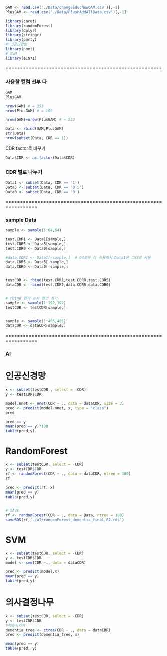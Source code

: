 ```r
GAM <- read.csv('./Data/changeEducNewGAM.csv')[,-1]
PlusGAM <- read.csv('./Data/PlushAddAllData.csv')[,-1]
```

```r
library(caret)
library(randomForest)
library(dplyr)
library(stringr)
library(party)
# 인공신경망
library(nnet)
# SVM
library(e1071)
```

======================================================

### 사용할 컬럼 전부 다

```r
GAM
PlusGAM

nrow(GAM) # = 353
nrow(PlusGAM) # = 180

nrow(GAM)+nrow(PlusGAM) # = 533

Data <- rbind(GAM,PlusGAM)
str(Data)
nrow(subset(Data, CDR == 1))
```

CDR factor로 바꾸기

```r
Data$CDR <- as.factor(Data$CDR)
```

### CDR 별로 나누기

```r
Data1 <- subset(Data, CDR == '1')
Data5 <- subset(Data, CDR == '0.5')
Data0 <- subset(Data, CDR == '0')
```

=================================================================

### sample Data

```r
sample <- sample(1:64,64)

test.CDR1 <- Data1[sample,]
test.CDR5 <- Data5[sample,]
test.CDR0 <- Data0[sample,]

#data.CDR1 <- Data1[-sample,]  # 64로우 다 사용해서 Data1은 그대로 사용  
data.CDR5 <- Data5[-sample,] 
data.CDR0 <- Data0[-sample,] 


testCDR <- rbind(test.CDR1,test.CDR0,test.CDR5)
dataCDR <- rbind(test.CDR1,data.CDR5,data.CDR0)


# rbind 한거 순서 한번 섞기
sample <- sample(1:192,192)
testCDR <- testCDR[sample,]


sample <- sample(1:405,405)
dataCDR <- dataCDR[sample,]

```

=================================================================

### AI

# 인공신경망

```r
x <- subset(testCDR , select = -CDR)
y <- testCDR$CDR
```

```r
model.nnet <- nnet(CDR ~ ., data = dataCDR, size = 3)
pred <- predict(model.nnet, x, type = "class")
pred
```

```r
pred == y
mean(pred == y)*100
table(pred,y)
```

# RandomForest

```r
x <- subset(testCDR, select = -CDR)
y <- testCDR$CDR
rf <- randomForest(CDR ~ ., data = dataCDR, ntree = 100) 
rf
```

```r
pred <- predict(rf, x)
mean(pred == y)
table(pred,y)
```

```r

```

```r
# SAVE
rf <- randomForest(CDR ~ ., data = Data, ntree = 100) 
saveRDS(rf,'./AI/randomForest_dementia_final_82.rds')
```

# SVM

```r
x <- subset(testCDR, select = -CDR)
y <- testCDR$CDR
model <- svm(CDR ~., data = dataCDR)
```

```r
pred <- predict(model,x)
mean(pred == y)
table(pred,y)
```

# 의사결정나무

```r
x <- subset(testCDR, select = -CDR)
y <- testCDR$CDR
#학습시키기
dementia_tree <- ctree(CDR ~ ., data = dataCDR)
pred <- predict(dementia_tree, x)
```

```r
mean(pred == y)
table(pred, y)
```
